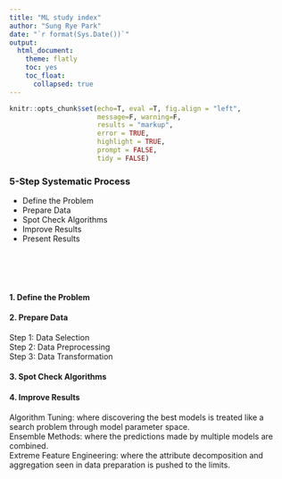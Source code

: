 ```yaml
---
title: "ML study index"
author: "Sung Rye Park"
date: "`r format(Sys.Date())`"
output: 
  html_document:
    theme: flatly
    toc: yes
    toc_float:
      collapsed: true
---
```

```r
knitr::opts_chunk$set(echo=T, eval =T, fig.align = "left", 
                      message=F, warning=F,
                      results = "markup",
                      error = TRUE,
                      highlight = TRUE,
                      prompt = FALSE,
                      tidy = FALSE)
```


### 5-Step Systematic Process

* Define the Problem
* Prepare Data
* Spot Check Algorithms
* Improve Results
* Present Results
<br><br><br><br><br>

#### 1. Define the Problem

#### 2. Prepare Data

Step 1: Data Selection  
Step 2: Data Preprocessing  
Step 3: Data Transformation  

#### 3. Spot Check Algorithms  

#### 4. Improve Results

Algorithm Tuning: where discovering the best models is treated like a search problem through model parameter space.  
Ensemble Methods: where the predictions made by multiple models are combined.  
Extreme Feature Engineering: where the attribute decomposition and aggregation seen in data preparation is pushed to the limits.  

